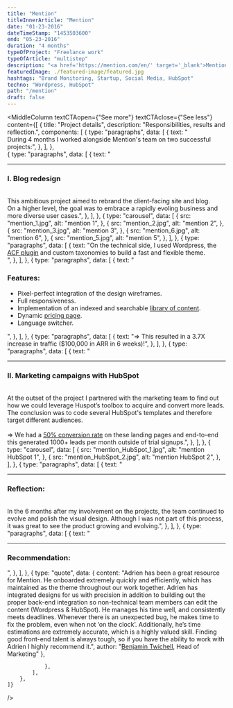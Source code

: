 ```yaml
---
title: "Mention"
titleInnerArticle: "Mention"
date: "01-23-2016"
dateTimeStamp: "1453503600"
end: "05-23-2016"
duration: "4 months"
typeOfProject: "Freelance work"
typeOfArticle: "multistep"
description: "<a href='https://mention.com/en/' target='_blank'>Mention</a> is a SaaS (Software as a Service) for brand monitoring, social listening and reputation management. As a freelance frontend developer I completed the redesign of their corporate website and Landing Pages.<br><br><b>Key outcomes:</b></b><ul><li>These changes resulted in a 3.7X increase in traffic ($100,000 in ARR in 6 weeks)!</li><li>I also coded several HubSpot LPs that converted at 50% rate and volume.<br>End-to-end this generated 1000+ leads per month outside of trial signups (Read the <a href='http://HubSpot.com/customers/mention' target='_blank'>full story</a>).</li></ul>"
featuredImage: ./featured-image/featured.jpg
hashtags: "Brand Monitoring, Startup, Social Media, HubSpot"
techno: "Wordpress, HubSpot"
path: "/mention"
draft: false
---
```


<MiddleColumn
	textCTAopen={"See more"}
	textCTAclose={"See less"}
	content={[
		{
			title: "Project details",
			description: "Responsibilities, results and reflection.",
			components: [
				{
					type: "paragraphs",
					data: [
						{
							text: "<br>During 4 months I worked alongside Mention's team on two successful projects:",
						},
					],
				},			
				{
					type: "paragraphs",
					data: [
						{
							text: "<hr><h3>I. Blog redesign</h3><br>This ambitious project aimed to rebrand the client-facing site and blog.<br>On a higher level, the goal was to embrace a rapidly evoling business and more diverse user cases.",
						},
					],
				},
				{
					type: "carousel",
					data: [
						{
							src: "mention_1.jpg",
							alt: "mention 1",
						},
						{
							src: "mention_2.jpg",
							alt: "mention 2",
						},
						{
							src: "mention_3.jpg",
							alt: "mention 3",
						},
						{
							src: "mention_6.jpg",
							alt: "mention 6",
						},
						{
							src: "mention_5.jpg",
							alt: "mention 5",
						},
					],
				},
				{
					type: "paragraphs",
					data: [
						{
							text: "On the technical side, I used Wordpress, the <a href='https://www.advancedcustomfields.com/' target='_blank'>ACF plugin</a> and custom taxonomies to build a fast and flexible theme.<br>",
						},
					],
				},
				{
					type: "paragraphs",
					data: [
						{
							text: "<h3>Features:</h3><ul><li>Pixel-perfect integration of the design wireframes.</li><li>Full responsiveness.</li><li>Implementation of an indexed and searchable <a href='https://mention.com/en/marketing-library/resources/?cat=brand' target='_blank'>library of content</a>.</li><li>Dynamic <a href='https://mention.com/en/marketing-library/resources/?cat=brand' target='_blank'>pricing page</a>.</li><li>Language switcher.</li></ul>",
						},
					],
				},
				{
					type: "paragraphs",
					data: [
						{
							text: "⇒ This resulted in a 3.7X increase in traffic ($100,000 in ARR in 6 weeks)!",
						},
					],
				},
				{
					type: "paragraphs",
					data: [
						{
							text: "<hr><h3>II. Marketing campaigns with HubSpot</h3><br>At the outset of the project I partnered with the marketing team to find out how we could leverage Huspot’s toolbox to acquire and convert more leads.<br>The conclusion was to code several HubSpot's templates and therefore target different audiences.<br><br>⇒ We had a <a href='http://HubSpot.com/customers/mention' target='_blank'>50% conversion rate</a> on these landing pages and end-to-end this generated 1000+ leads per month outside of trial signups.",
						},
					],
				},
				{
					type: "carousel",
					data: [
						{
							src: "mention_HubSpot_1.jpg",
							alt: "mention HubSpot 1",
						},
						{
							src: "mention_HubSpot_2.jpg",
							alt: "mention HubSpot 2",
						},
					],
				},
				{
					type: "paragraphs",
					data: [
						{
							text: "<hr><h3>Reflection:</h3><br>In the 6 months after my involvement on the projects, the team continued to evolve and polish the visual design. Although I was not part of this process, it was great to see the product growing and evolving.",
						},
					],
				},
				{
					type: "paragraphs",
					data: [
						{
							text: "<hr><h3>Recommendation:</h3>",
						},
					],
				},
				{
					type: "quote",
					data: {
						content: "Adrien has been a great resource for Mention. He onboarded extremely quickly and efficiently, which has maintained as the theme throughout our work together. Adrien has integrated designs for us with precision in addition to building out the proper back-end integration so non-technical team members can edit the content (Wordpress & HubSpot). He manages his time well, and consistently meets deadlines. Whenever there is an unexpected bug, he makes time to fix the problem, even when not ‘on the clock’. Additionally, he’s time estimations are extremely accurate, which is a highly valued skill. Finding good front-end talent is always tough, so if you have the ability to work with Adrien I highly recommend it.",
						author: "<a href='https://www.linkedin.com/in/benjaminkimotwichell/' target='_blank'>Benjamin Twichell</a>, Head of Marketing"
					},
					
				},
			],
		},
	]}
/>
